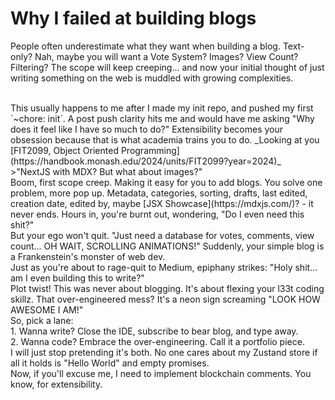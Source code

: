 # Why I failed at building blogs

People often underestimate what they want when building a blog. Text-only? Nah, maybe you will want a Vote System? Images? View Count? Filtering? The scope will keep creeping... and now your initial thought of just writing something on the web is muddled with growing complexities.

<br />
This usually happens to me after I made my init repo, and pushed my first
`~chore: init`. A post push clarity hits me and would have me asking "Why does
it feel like I have so much to do?" Extensibility becomes your obsession because
that is what academia trains you to do. _Looking at you [FIT2099, Object
Oriented Programming](https://handbook.monash.edu/2024/units/FIT2099?year=2024)_
<br />
>"NextJS with MDX? But what about images?"
<br />
Boom, first scope creep. Making it easy for you to add blogs. You solve one
problem, more pop up. Metadata, categories, sorting, drafts, last edited,
creation date, edited by, maybe [JSX Showcase](https://mdxjs.com/)? - it never
ends. Hours in, you're burnt out, wondering, "Do I even need this shit?"
<br />
But your ego won't quit. "Just need a database for votes, comments, view
count... OH WAIT, SCROLLING ANIMATIONS!" Suddenly, your simple blog is a
Frankenstein's monster of web dev.
<br />
Just as you're about to rage-quit to Medium, epiphany strikes: "Holy shit... am
I even building this to write?"
<br />
Plot twist! This was never about blogging. It's about flexing your l33t coding
skillz. That over-engineered mess? It's a neon sign screaming "LOOK HOW AWESOME
I AM!"
<br />
So, pick a lane:
<br />
1. Wanna write? Close the IDE, subscribe to bear blog, and type away. <br /> 2.
Wanna code? Embrace the over-engineering. Call it a portfolio piece.
<br />
I will just stop pretending it's both. No one cares about my Zustand store if
all it holds is "Hello World" and empty promises.
<br />
Now, if you'll excuse me, I need to implement blockchain comments. You know, for
extensibility.
